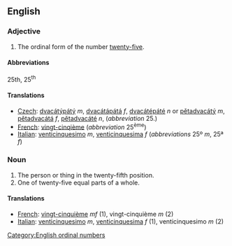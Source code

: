 ==English==

===Adjective===

# The ordinal form of the number [[twenty-five]].

====Abbreviations====
25th, 25<sup>th</sup>

====Translations====

*[[Czech]]: [[dvacátýpátý]] ''m'', [[dvacátápátá]] ''f'', [[dvacátépáté]] ''n'' or [[pětadvacátý]] ''m'', [[pětadvacátá]] ''f'', [[pětadvacáté]] ''n'', (''abbreviation'' 25.)
*[[French]]: [[vingt-cinqième]] (''abbreviation'' 25<sup>ème</sup>)
*[[Italian]]: [[venticinquesimo]] ''m'', [[venticinquesima]] ''f'' (''abbreviations'' 25º ''m'', 25ª ''f'')

===Noun===

#The person or thing in the twenty-fifth position.
#One of twenty-five equal parts of a whole.

====Translations====

*[[French]]: [[vingt-cinquième]] ''mf'' (1), vingt-cinquième ''m'' (2)
*[[Italian]]: [[venticinquesimo]] ''m'', [[venticinquesima]] ''f'' (1), venticinquesimo ''m'' (2)

[[Category:English ordinal numbers]]